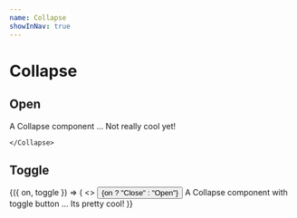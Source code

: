 ```yaml
---
name: Collapse
showInNav: true
---
```



# Collapse

## Open

<Playground>
    <Collapse open>
      <BorderBox>
        A Collapse component ...
        Not really cool yet!
      </BorderBox>

    </Collapse>

</Playground>

## Toggle

<Playground>
  <Toggle>
    {({ on, toggle }) => (
      <>
        <Button onClick={toggle}>{on ? "Close" : "Open"}</Button>
        <Collapse open={on}>
          <BorderBox my={2}>
            A Collapse component with toggle button ... Its pretty cool!
          </BorderBox>
        </Collapse>
      </>
    )}
  </Toggle>
</Playground>
